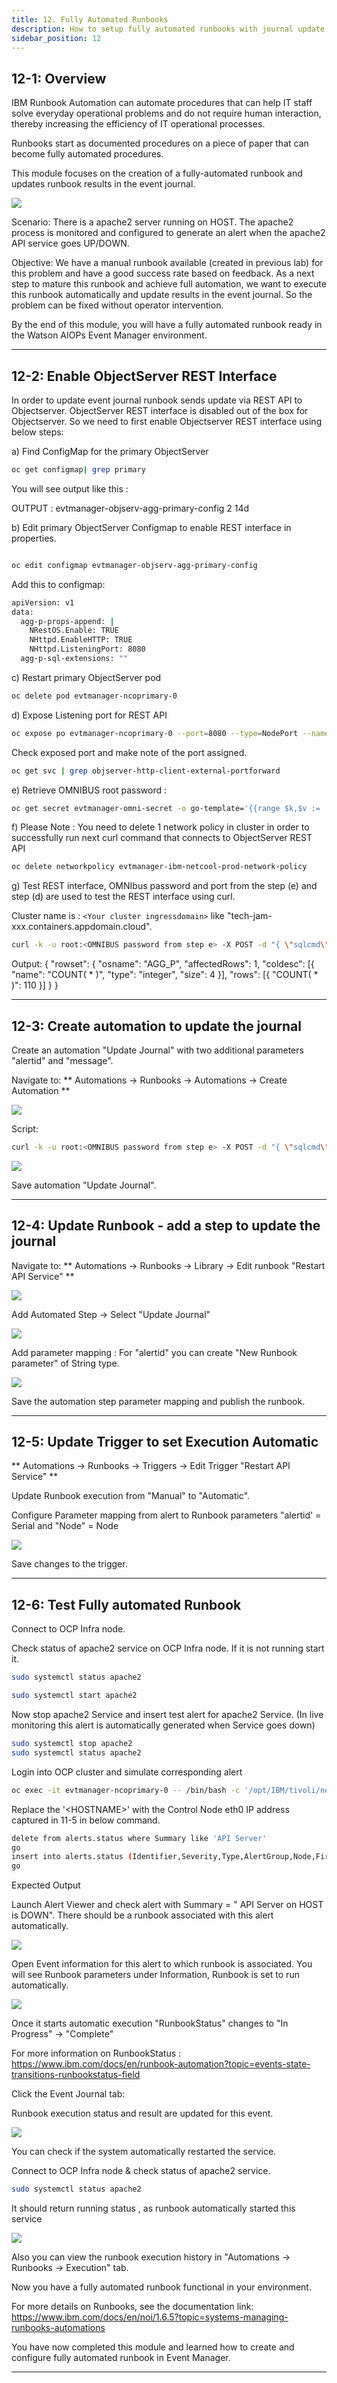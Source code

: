 ```yaml
---
title: 12. Fully Automated Runbooks
description: How to setup fully automated runbooks with journal update
sidebar_position: 12
---
```


## 12-1: Overview

IBM Runbook Automation can automate procedures that can help IT staff solve
everyday operational problems and do not require human interaction, thereby
increasing the efficiency of IT operational processes.

Runbooks start as documented procedures on a piece of paper that can become
fully automated procedures.

This module focuses on the creation of a fully-automated runbook and updates
runbook results in the event journal.

![](images/AutoRunbookLifeCycle.png)

Scenario: There is a apache2 server running on HOST. The apache2 process is
monitored and configured to generate an alert when the apache2 API service goes
UP/DOWN.

Objective: We have a manual runbook available (created in previous lab) for this
problem and have a good success rate based on feedback. As a next step to mature
this runbook and achieve full automation, we want to execute this runbook
automatically and update results in the event journal. So the problem can be
fixed without operator intervention.

By the end of this module, you will have a fully automated runbook ready in the
Watson AIOPs Event Manager environment.

---

## 12-2: Enable ObjectServer REST Interface

In order to update event journal runbook sends update via REST API to
Objectserver. ObjectServer REST interface is disabled out of the box for
Objectserver. So we need to first enable Objectserver REST interface using below
steps:

a) Find ConfigMap for the primary ObjectServer

```sh
oc get configmap| grep primary
```

You will see output like this :

OUTPUT : evtmanager-objserv-agg-primary-config 2 14d

b) Edit primary ObjectServer Configmap to enable REST interface in properties.

```sh

oc edit configmap evtmanager-objserv-agg-primary-config
```

Add this to configmap:

```sh
apiVersion: v1
data:
  agg-p-props-append: |
    NRestOS.Enable: TRUE
    NHttpd.EnableHTTP: TRUE
    NHttpd.ListeningPort: 8080
  agg-p-sql-extensions: ""
```

c) Restart primary ObjectServer pod

```sh
oc delete pod evtmanager-ncoprimary-0
```

d) Expose Listening port for REST API

```sh
oc expose po evtmanager-ncoprimary-0 --port=8080 --type=NodePort --name=objserver-http-client-external-portforward
```

Check exposed port and make note of the port assigned.

```sh
oc get svc | grep objserver-http-client-external-portforward
```

e) Retrieve OMNIBUS root password :

```sh
oc get secret evtmanager-omni-secret -o go-template='{{range $k,$v := .data}}{{printf "%s: " $k}}{{if not $v}}{{$v}}{{else}}{{$v | base64decode}}{{end}}{{"\n"}}{{end}}'
```

f) Please Note : You need to delete 1 network policy in cluster in order to
successfully run next curl command that connects to ObjectServer REST API

```sh
oc delete networkpolicy evtmanager-ibm-netcool-prod-network-policy
```

g) Test REST interface, OMNIbus password and port from the step (e) and step (d)
are used to test the REST interface using curl.

Cluster name is : `<Your cluster ingressdomain>` like
"tech-jam-xxx.containers.appdomain.cloud".

```sh
curl -k -u root:<OMNIBUS password from step e> -X POST -d "{ \"sqlcmd\": \"select count(*) from alerts.status\" }" -H 'Accept: application/json' -H 'Content-Type: application/json' http://<ClusterHostname>:<nodeport from step d>/objectserver/restapi/sql/factory
```

Output: { "rowset": { "osname": "AGG_P", "affectedRows": 1, "coldesc": [{
"name": "COUNT( * )", "type": "integer", "size": 4 }], "rows": [{ "COUNT( * )":
110 }] } }

---

## 12-3: Create automation to update the journal

Create an automation "Update Journal" with two additional parameters "alertid"
and "message".

Navigate to: ** Automations → Runbooks → Automations → Create Automation **

![](images/FRB_create_automation.png)

Script:

```sh
curl -k -u root:<OMNIBUS password from step e> -X POST -d "{ \"sqlcmd\": \"exec jinsert($alertid,0, getdate, '$message')\" }" -H 'Accept: application/json' -H 'Content-Type: application/json' "http://10.17.71.136:30100/objectserver/restapi/sql/factory"
```

![](images/FRB_create_automation_params.png)

Save automation "Update Journal".

---

## 12-4: Update Runbook - add a step to update the journal

Navigate to: ** Automations → Runbooks → Library → Edit runbook "Restart API
Service" **

![](images/FRB_update_runbook0.png)

Add Automated Step -> Select "Update Journal"

![](images/FRB_update_runbook.png)

Add parameter mapping : For "alertid" you can create "New Runbook parameter" of
String type.

![](images/FRB_update_journal.png)

Save the automation step parameter mapping and publish the runbook.

---

## 12-5: Update Trigger to set Execution Automatic

** Automations → Runbooks → Triggers -> Edit Trigger "Restart API Service" **

Update Runbook execution from "Manual" to "Automatic".

Configure Parameter mapping from alert to Runbook parameters "alertid' = Serial
and "Node" = Node

![](images/FRB_update_trigger.png)

Save changes to the trigger.

---

## 12-6: Test Fully automated Runbook

Connect to OCP Infra node.

Check status of apache2 service on OCP Infra node. If it is not running start
it.

```sh
sudo systemctl status apache2
```

```sh
sudo systemctl start apache2
```

Now stop apache2 Service and insert test alert for apache2 Service. (In live
monitoring this alert is automatically generated when Service goes down)

```sh
sudo systemctl stop apache2
sudo systemctl status apache2
```

Login into OCP cluster and simulate corresponding alert

```sh
oc exec -it evtmanager-ncoprimary-0 -- /bin/bash -c '/opt/IBM/tivoli/netcool/omnibus/bin/nco_sql -server AGG_P -user root -pass $OMNIBUS_ROOT_PWD'
```

Replace the '\<HOSTNAME\>' with the Control Node eth0 IP address captured in
11-5 in below command.

```sh
delete from alerts.status where Summary like 'API Server'
go
insert into alerts.status (Identifier,Severity,Type,AlertGroup,Node,FirstOccurrence,LastOccurrence,Manager,Class,Summary) values('Demo API Server <HOSTNAME> 1',5,1,'Demo','<HOSTNAME>',getdate,getdate,'Tivoli EIF Probe',6601,'API Server on <HOST>:<PORT> is DOWN');
go
```

Expected Output

Launch Alert Viewer and check alert with Summary = " API Server on HOST is
DOWN". There should be a runbook associated with this alert automatically.

![](images/FRB_alertviewer.png)

Open Event information for this alert to which runbook is associated. You will
see Runbook parameters under Information, Runbook is set to run automatically.

![](images/FRB_details.png)

Once it starts automatic execution "RunbookStatus" changes to "In Progress" ->
"Complete"

For more information on RunbookStatus :
https://www.ibm.com/docs/en/runbook-automation?topic=events-state-transitions-runbookstatus-field

Click the Event Journal tab:

Runbook execution status and result are updated for this event.

![](images/FRB_journal_updated.png)

You can check if the system automatically restarted the service.

Connect to OCP Infra node & check status of apache2 service.

```sh
sudo systemctl status apache2
```

It should return running status , as runbook automatically started this service

![](images/FRB_result_output.png)

Also you can view the runbook execution history in "Automations → Runbooks →
Execution" tab.

Now you have a fully automated runbook functional in your environment.

For more details on Runbooks, see the documentation link:
https://www.ibm.com/docs/en/noi/1.6.5?topic=systems-managing-runbooks-automations

You have now completed this module and learned how to create and configure fully
automated runbook in Event Manager.

---
